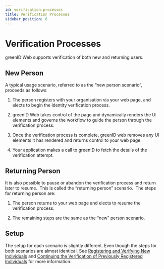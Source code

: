 ```yaml
---
id: verification-processes
title: Verification Processes
sidebar_position: 6
---
```


# Verification Processes

greenID Web supports verification of both new and returning users. 

## New Person

A typical usage scenario, referred to as the “new person scenario”, proceeds as follows:

1. The person registers with your organisation via your web page, and elects to begin the identity verification process.

2. greenID Web takes control of the page and dynamically renders the UI elements and governs the workflow to guide the person through the verification process.

3. Once the verification process is complete, greenID web removes any UI elements it has rendered and returns control to your web page.

4. Your application makes a call to greenID to fetch the details of the verification attempt. 

## Returning Person

It is also possible to pause or abandon the verification process and return later to resume.  This is called the “returning person” scenario.  The steps for returning person are:

1. The person returns to your web page and elects to resume the verification process.

2. The remaining steps are the same as the “new” person scenario.

## Setup

The setup for each scenario is slightly different. Even though the steps for both scenarios are almost identical. See [Registering and Verifying New Individuals](https://vixverify.atlassian.net/wiki/spaces/GREEN/pages/8880338/Registering+and+Verifying+New+Individuals) and [Continuing the Verification of Previously Registered Individuals](https://vixverify.atlassian.net/wiki/spaces/GREEN/pages/365002999/Continuing+the+Verification+of+Previously+Registered+Individuals) for more information. 
